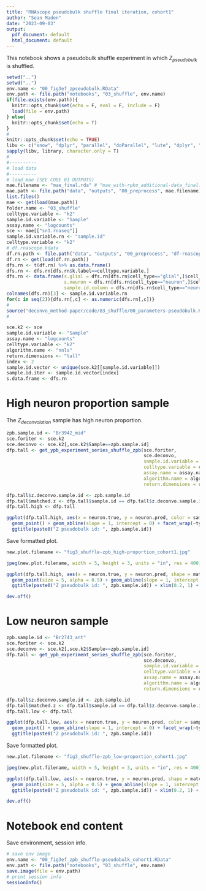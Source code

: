 ```yaml
---
title: "RNAscope pseudobulk shuffle final iteration, cohort1"
author: "Sean Maden"
date: "2023-09-03"
output:
  pdf_document: default
  html_document: default
---
```


This notebook shows a pseudobulk shuffle experiment in which $Z_{pseudobulk}$ is shuffled.

```r
setwd("..")
setwd("..")
env.name <- "00_fig3ef_zpseudobulk.RData"
env.path <- file.path("notebooks", "03_shuffle", env.name)
if(file.exists(env.path)){
  knitr::opts_chunk$set(echo = F, eval = F, include = F)
  load(file = env.path)
} else{
  knitr::opts_chunk$set(echo = T)
}
# 
knitr::opts_chunk$set(echo = TRUE)
libv <- c("snow", "dplyr", "parallel", "doParallel", "lute", "dplyr", "scuttle")
sapply(libv, library, character.only = T)
# 
#----------
# load data
#----------
# load mae (SEE CODE 01 OUTPUTS)
mae.filename <- "mae_final.rda" # "mae_with-rpkm_additional-data_final.rda"
mae.path <- file.path("data", "outputs", "00_preprocess", mae.filename)
list.files()
mae <- get(load(mae.path))
folder.name <- "03_shuffle"
celltype.variable <- "k2"
sample.id.variable <- "Sample"
assay.name <- "logcounts"
sce <- mae[["sn1.rnaseq"]]
sample.id.variable.rn <- "sample.id"
celltype.variable <- "k2"
# df.rnascope.kdata
df.rn.path <- file.path("data", "outputs", "00_preprocess", "df-rnascope-info_cohort1.rda")
df.rn <- get(load(df.rn.path))
dfs.rn <- t(df.rn) %>% as.data.frame()
dfs.rn <- dfs.rn[dfs.rn$k.label==celltype.variable,]
dfs.rn <- data.frame(s.glial = dfs.rn[dfs.rn$cell_type=="glial",]$cell_size,
                     s.neuron = dfs.rn[dfs.rn$cell_type=="neuron",]$cell_size,
                     sample.id.column = dfs.rn[dfs.rn$cell_type=="neuron",]$sample_id)
colnames(dfs.rn)[3] <- sample.id.variable.rn
for(c in seq(2)){dfs.rn[,c] <- as.numeric(dfs.rn[,c])}
# 
source("deconvo_method-paper/code/03_shuffle/00_parameters-pseudobulk.R")
# 
```

```r
sce.k2 <- sce
sample.id.variable <- "Sample"
assay.name <- "logcounts"
celltype.variable <- "k2"
algorithm.name <- "nnls"
return.dimensions <- "tall"
index <- 2
sample.id.vector <- unique(sce.k2[[sample.id.variable]])
sample.id.iter <- sample.id.vector[index]
s.data.frame <- dfs.rn
```

# High neuron proportion sample

The $Z_{deconvolution}$ sample has high neuron proportion.

```r
zpb.sample.id <- "Br3942_mid"
sce.foriter <- sce.k2
sce.deconvo <- sce.k2[,sce.k2$Sample==zpb.sample.id]
dfp.tall <- get_ypb_experiment_series_shuffle_zpb(sce.foriter, 
                                                  sce.deconvo,
                                                  sample.id.variable = sample.id.variable,
                                                  celltype.variable = celltype.variable,
                                                  assay.name = assay.name,
                                                  algorithm.name = algorithm.name,
                                                  return.dimensions = return.dimensions)

dfp.tall$z.deconvo.sample.id <- zpb.sample.id
dfp.tall$matched.z <- dfp.tall$sample.id == dfp.tall$z.deconvo.sample.id
dfp.tall.high <- dfp.tall
```

```r
ggplot(dfp.tall.high, aes(x = neuron.true, y = neuron.pred, color = sample.id, size = matched.z)) + 
  geom_point() + geom_abline(slope = 1, intercept = 0) + facet_wrap(~type) +
  ggtitle(paste0("Z pseudobulk id: ", zpb.sample.id))
```

Save formatted plot. 

```r

new.plot.filename <- "fig3_shuffle-zpb_high-proportion_cohort1.jpg"

jpeg(new.plot.filename, width = 5, height = 3, units = "in", res = 400)

ggplot(dfp.tall.high, aes(x = neuron.true, y = neuron.pred, shape = matched.z)) + 
  geom_point(size = 5, alpha = 0.5) + geom_abline(slope = 1, intercept = 0) + facet_wrap(~type) + theme_bw() +
  ggtitle(paste0("Z pseudobulk id: ", zpb.sample.id)) + xlim(0.2, 1) + ylim(0.2, 1)

dev.off()

```

# Low neuron sample

```r
zpb.sample.id <- "Br2743_ant"
sce.foriter <- sce.k2
sce.deconvo <- sce.k2[,sce.k2$Sample==zpb.sample.id]
dfp.tall <- get_ypb_experiment_series_shuffle_zpb(sce.foriter, 
                                                  sce.deconvo,
                                                  sample.id.variable = sample.id.variable,
                                                  celltype.variable = celltype.variable,
                                                  assay.name = assay.name,
                                                  algorithm.name = algorithm.name,
                                                  return.dimensions = return.dimensions)

dfp.tall$z.deconvo.sample.id <- zpb.sample.id
dfp.tall$matched.z <- dfp.tall$sample.id == dfp.tall$z.deconvo.sample.id
dfp.tall.low <- dfp.tall
```

```r
ggplot(dfp.tall.low, aes(x = neuron.true, y = neuron.pred, color = sample.id, size = matched.z)) + 
  geom_point() + geom_abline(slope = 1, intercept = 0) + facet_wrap(~type) +
  ggtitle(paste0("Z pseudobulk id: ", zpb.sample.id))
```

Save formatted plot. 

```r

new.plot.filename <- "fig3_shuffle-zpb_low-proportion_cohort1.jpg"

jpeg(new.plot.filename, width = 5, height = 3, units = "in", res = 400)

ggplot(dfp.tall.low, aes(x = neuron.true, y = neuron.pred, shape = matched.z)) + 
  geom_point(size = 5, alpha = 0.5) + geom_abline(slope = 1, intercept = 0) + facet_wrap(~type) + theme_bw() +
  ggtitle(paste0("Z pseudobulk id: ", zpb.sample.id)) + xlim(0.2, 1) + ylim(0.2, 1)

dev.off()

```

# Notebook end content

Save environment, session info.

```r
# save env image
env.name <- "00_fig3ef_zpb_shuffle-pseudobulk_cohort1.RData"
env.path <- file.path("notebooks", "03_shuffle", env.name)
save.image(file = env.path)
# print session info
sessionInfo()
```
